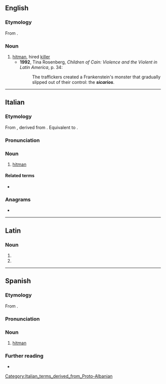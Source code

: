 {{also|sicário}}
==English==

===Etymology===
From {{bor|en|es|sicario}}.

===Noun===
{{en-noun}}

# [[hitman]], hired [[killer]] {{gloss|especially when referring to Latin American drug cartels}}
#* '''1992''', Tina Rosenberg, ''Children of Cain: Violence and the Violent in Latin America'', p. 34:
#*: The traffickers created a Frankenstein's monster that gradually slipped out of their control: the '''''sicarios'''''.

----

==Italian==

===Etymology===
From {{der|it|la|sīcārius||murderer, assassin}}, derived from {{m|la|sīca||poniard, curved dagger}}.
Equivalent to {{suffix|it|sica|t1=curved dagger|ario|t2=-ary}}.

===Pronunciation===
{{it-pr|sicàrio}}

===Noun===
{{it-noun|m|[[sicari|sicarî]]}}

# [[hitman]] {{gloss|hired killer}}
#: {{syn|it|assassino|killer|accoltellatore}}

====Related terms====
* {{l|it|sica}}

===Anagrams===
* {{anagrams|it|a=aciiors|Acrisio|Arcisio|cariosi|rosicai|siriaco}}

----

==Latin==

===Noun===
{{la-noun-form|sīcāriō}}

# {{inflection of|la|sīcārius||dat|s}}
# {{inflection of|la|sīcārius||abl|s}}

----

==Spanish==

===Etymology===
From {{der|es|la|sīcārius||murderer, assassin}}.

===Pronunciation===
{{es-IPA}}

===Noun===
{{es-noun|m|f=sicaria}}

# [[hitman]] {{gloss|hired killer}}

===Further reading===
* {{R:DRAE}}
[[Category:Italian_terms_derived_from_Proto-Albanian]]

{{cln|es|terms derived from Proto-Albanian}}